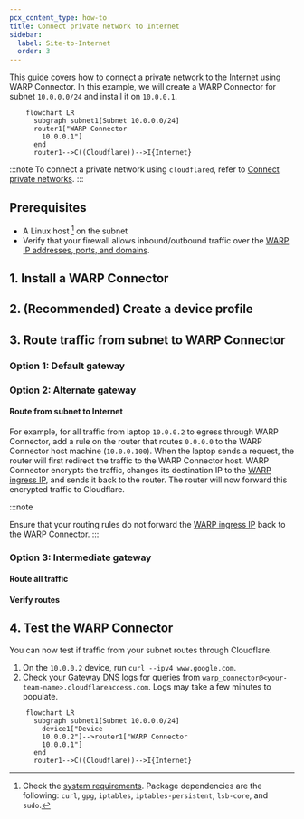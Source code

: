 ```yaml
---
pcx_content_type: how-to
title: Connect private network to Internet
sidebar:
  label: Site-to-Internet
  order: 3
---
```



This guide covers how to connect a private network to the Internet using WARP Connector. In this example, we will create a WARP Connector for subnet `10.0.0.0/24` and install it on `10.0.0.1`.

```mermaid
    flowchart LR
      subgraph subnet1[Subnet 10.0.0.0/24]
      router1["WARP Connector
        10.0.0.1"]
      end
      router1-->C((Cloudflare))-->I{Internet}
```

:::note
To connect a private network using `cloudflared`, refer to [Connect private networks](/cloudflare-one/connections/connect-networks/private-net/cloudflared/).
:::

## Prerequisites

- A Linux host [^1] on the subnet
- Verify that your firewall allows inbound/outbound traffic over the [WARP IP addresses, ports, and domains](/cloudflare-one/connections/connect-devices/warp/deployment/firewall/).

## 1. Install a WARP Connector

<Render file="tunnel/warp-connector-install" />

## 2. (Recommended) Create a device profile

<Render file="tunnel/warp-connector-device-profile" />

## 3. Route traffic from subnet to WARP Connector

### Option 1: Default gateway

<Render file="tunnel/warp-connector-default-gateway" />

### Option 2: Alternate gateway

<Render file="tunnel/warp-connector-alternate-gateway" />

#### Route from subnet to Internet

For example, for all traffic from laptop `10.0.0.2` to egress through WARP Connector, add a rule on the router that routes `0.0.0.0` to the WARP Connector host machine (`10.0.0.100`). When the laptop sends a request, the router will first redirect the traffic to the WARP Connector host. WARP Connector encrypts the traffic, changes its destination IP to the [WARP ingress IP](/cloudflare-one/connections/connect-devices/warp/deployment/firewall/#warp-ingress-ip), and sends it back to the router. The router will now forward this encrypted traffic to Cloudflare.

:::note

Ensure that your routing rules do not forward the [WARP ingress IP](/cloudflare-one/connections/connect-devices/warp/deployment/firewall/#warp-ingress-ip) back to the WARP Connector.
:::
### Option 3: Intermediate gateway

<Render file="tunnel/warp-connector-intermediate-gateway" />

#### Route all traffic

<Render file="tunnel/warp-connector-route-all-traffic" />

#### Verify routes

<Render file="tunnel/warp-connector-verify-routes" />

## 4. Test the WARP Connector

You can now test if traffic from your subnet routes through Cloudflare.

1. On the `10.0.0.2` device, run `curl --ipv4 www.google.com`.
2. Check your [Gateway DNS logs](/cloudflare-one/insights/logs/gateway-logs/) for queries from `warp_connector@<your-team-name>.cloudflareaccess.com`. Logs may take a few minutes to populate.

```mermaid
    flowchart LR
      subgraph subnet1[Subnet 10.0.0.0/24]
        device1["Device
        10.0.0.2"]-->router1["WARP Connector
        10.0.0.1"]
      end
      router1-->C((Cloudflare))-->I{Internet}
```

[^1]: Check the [system requirements](/cloudflare-one/connections/connect-devices/warp/download-warp/#linux). Package dependencies are the following: `curl`, `gpg`, `iptables`, `iptables-persistent`, `lsb-core`, and `sudo`.

